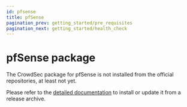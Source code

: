 ```yaml
---
id: pfsense
title: pfSense
pagination_prev: getting_started/pre_requisites
pagination_next: getting_started/health_check
---
```


# pfSense package

The CrowdSec package for pfSense is not installed from the official repositories, at least not yet.

Please refer to the [detailed documentation](/docs/next/getting_started/install_crowdsec_pfsense) to install or update it from a release archive.


